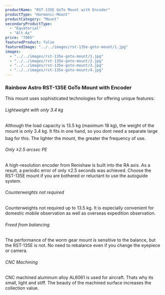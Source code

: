 ```yaml
---
productName: "RST-135E GoTo Mount with Encoder"
productType: "Harmonic-Mount"
productCategory: "Mount"
secondaryProductType:
  - "Equatorial"
  - "Alt-Az"
price: "7005"
featuredProduct: false
featuredImage: "../../images/rst-135e-goto-mount/1.jpg"
images:
  - "../../images/rst-135e-goto-mount/1.jpg"
  - "../../images/rst-135e-goto-mount/2.jpg"
  - "../../images/rst-135e-goto-mount/3.jpg"
  - "../../images/rst-135e-goto-mount/4.jpg"
---
```


### Rainbow Astro RST-135E GoTo Mount with Encoder
This mount uses sophisticated technologies for offering unique features:

###### Lightweight with only 3.4 kg
Although the load capacity is 13.5 kg (maximum 18 kg), the weight of the mount is only 3.4 kg. It fits in one hand, so you dont need a separate large bag for this. The lighter the mount, the greater the frequency of use.

###### Only ±2.5 arcsec PE
A high-resolution encoder from Renishaw is built into the RA axis. As a result, a periodic error of only ±2.5 seconds was achieved. Choose the RST-135E mount if you are bothered or reluctant to use the autoguide system.

###### Counterweights not required
Counterweights not required up to 13.5 kg. It is especially convenient for domestic mobile observation as well as overseas expedition observation.

###### Freed from balancing
The performance of the worm gear mount is sensitive to the balance, but the RST-135E is not. No need to rebalance even if you change the eyepiece or camera.

###### CNC Machining
CNC machined aluminum alloy AL6061 is used for aircraft. Thats why its small, light and stiff. The beauty of the machined surface increases the collection value.
